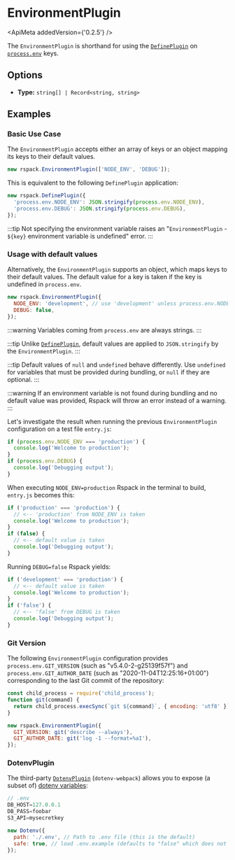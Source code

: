 
<WebpackLicense from="https://webpack.js.org/plugins/environment-plugin/" />

# EnvironmentPlugin

<ApiMeta addedVersion={'0.2.5'} />

The `EnvironmentPlugin` is shorthand for using the [`DefinePlugin`](/plugins/webpack/define-plugin) on [`process.env`](https://nodejs.org/api/process.html#process_process_env) keys.

## Options

- **Type:** `string[] | Record<string, string>`

## Examples

### Basic Use Case

The `EnvironmentPlugin` accepts either an array of keys or an object mapping its keys to their default values.

```js
new rspack.EnvironmentPlugin(['NODE_ENV', 'DEBUG']);
```

This is equivalent to the following `DefinePlugin` application:

```js
new rspack.DefinePlugin({
  'process.env.NODE_ENV': JSON.stringify(process.env.NODE_ENV),
  'process.env.DEBUG': JSON.stringify(process.env.DEBUG),
});
```

:::tip
Not specifying the environment variable raises an "`EnvironmentPlugin` - `${key}` environment variable is undefined" error.
:::

### Usage with default values

Alternatively, the `EnvironmentPlugin` supports an object, which maps keys to their default values. The default value for a key is taken if the key is undefined in `process.env`.

```js
new rspack.EnvironmentPlugin({
  NODE_ENV: 'development', // use 'development' unless process.env.NODE_ENV is defined
  DEBUG: false,
});
```

:::warning
Variables coming from `process.env` are always strings.
:::

:::tip
Unlike [`DefinePlugin`](/plugins/webpack/define-plugin), default values are applied to `JSON.stringify` by the `EnvironmentPlugin`.
:::

:::tip
Default values of `null` and `undefined` behave differently. Use `undefined` for variables that must be provided during bundling, or `null` if they are optional.
:::

:::warning
If an environment variable is not found during bundling and no default value was provided, Rspack will throw an error instead of a warning.
:::

Let's investigate the result when running the previous `EnvironmentPlugin` configuration on a test file `entry.js`:

```js
if (process.env.NODE_ENV === 'production') {
  console.log('Welcome to production');
}
if (process.env.DEBUG) {
  console.log('Debugging output');
}
```

When executing `NODE_ENV=production` Rspack in the terminal to build, `entry.js` becomes this:

```js
if ('production' === 'production') {
  // <-- 'production' from NODE_ENV is taken
  console.log('Welcome to production');
}
if (false) {
  // <-- default value is taken
  console.log('Debugging output');
}
```

Running `DEBUG=false` Rspack yields:

```js
if ('development' === 'production') {
  // <-- default value is taken
  console.log('Welcome to production');
}
if ('false') {
  // <-- 'false' from DEBUG is taken
  console.log('Debugging output');
}
```

### Git Version

The following `EnvironmentPlugin` configuration provides `process.env.GIT_VERSION` (such as "v5.4.0-2-g25139f57f") and `process.env.GIT_AUTHOR_DATE` (such as "2020-11-04T12:25:16+01:00") corresponding to the last Git commit of the repository:

```js
const child_process = require('child_process');
function git(command) {
  return child_process.execSync(`git ${command}`, { encoding: 'utf8' }).trim();
}

new rspack.EnvironmentPlugin({
  GIT_VERSION: git('describe --always'),
  GIT_AUTHOR_DATE: git('log -1 --format=%aI'),
});
```

### DotenvPlugin

The third-party [`DotenvPlugin`](https://github.com/mrsteele/dotenv-webpack) (`dotenv-webpack`) allows you to expose (a subset of) [dotenv variables](https://www.npmjs.com/package/dotenv):

```js
// .env
DB_HOST=127.0.0.1
DB_PASS=foobar
S3_API=mysecretkey
```

```js
new Dotenv({
  path: './.env', // Path to .env file (this is the default)
  safe: true, // load .env.example (defaults to "false" which does not use dotenv-safe)
});
```
